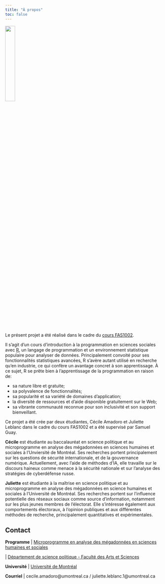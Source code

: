 ```yaml
---
title: "À propos"
toc: false
---
```


<!--# Veuillez adapter le texte ci-dessous en lien avec votre projet -->

![](assets/img/FAS1002.png){fig-align="center" width="25%"}

Le présent projet a été réalisé dans le cadre du [cours FAS1002](https://admission.umontreal.ca/cours-et-horaires/cours/fas-1002/).

Il s'agit d'un cours d'introduction à la programmation en sciences sociales avec [R](https://www.r-project.org/), un langage de programmation et un environnement statistique populaire pour analyser de données. Principalement convoité pour ses fonctionnalités statistiques avancées, R s'avère autant utilisé en recherche qu'en industrie, ce qui confère un avantage concret à son apprentissage. À ce sujet, R se prête bien à l'apprentissage de la programmation en raison de:

-   sa nature libre et gratuite;
-   sa polyvalence de fonctionnalités;
-   sa popularité et sa variété de domaines d'application;
-   la diversité de ressources et d'aide disponible gratuitement sur le Web;
-   sa vibrante communauté reconnue pour son inclusivité et son support bienveillant.

<aside>

</aside>

Ce projet a été crée par deux étudiantes, Cécile Amadoro et Juliette Leblanc dans le cadre du cours FAS1002 et a été supervisé par Samuel Guay.

**Cécile** est étudiante au baccalauréat en science politique et au microprogramme en analyse des mégadonnées en sciences humaines et sociales à l'Unviersité de Montréal. Ses recherches portent principalement sur les questions de sécurité internationale, et de la gouvernance numérique. Actuellement, avec l'aide de méthodes d'IA, elle travaille sur le discours haineux comme menace à la sécurité nationale et sur l'analyse des stratégies de cyberdéfense russe.

**Juliette** est étudiante à la maîtrise en science politique et au microprogramme en analyse des mégadonnées en science humaines et sociales à l'Université de Montréal. Ses recherches portent sur l'influence potentielle des réseaux sociaux comme source d'information, notamment sur les plus jeunes membres de l'électorat. Elle s'intéresse également aux comportements électoraux, à l'opinion publiques et aux différentes méthodes de recherche, principalement quantitatives et expérimentales.

## Contact

**Programme** \| [Microprogramme en analyse des mégadonnées en sciences humaines et sociales](https://admission.umontreal.ca/programmes/microprogramme-de-1er-cycle-en-analyse-des-megadonnees-en-sciences-humaines-et-sociales/structure-du-programme/)

\| [Département de science politique - Faculté des Arts et Sciences](https://pol.umontreal.ca/accueil/)

**Université** \| [Université de Montréal](https://umontreal.ca)

**Courriel** \| cecile.amadoro\@umontreal.ca / juliette.leblanc.1\@umontreal.ca
